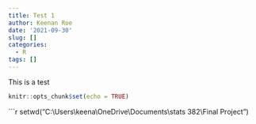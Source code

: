 ```yaml
---
title: Test 1
author: Keenan Roe
date: '2021-09-30'
slug: []
categories:
  - R
tags: []
---
```


This is a test

```r
knitr::opts_chunk$set(echo = TRUE)
```

```r

setwd("C:\\Users\\keena\\OneDrive\\Documents\\stats 382\\Final Project")
